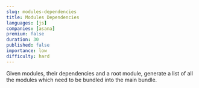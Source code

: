 ```yaml
---
slug: modules-dependencies
title: Modules Dependencies
languages: [js]
companies: [asana]
premium: false
duration: 30
published: false
importance: low
difficulty: hard
---
```


Given modules, their dependencies and a root module, generate a list of all the modules which need to be bundled into the main bundle.
